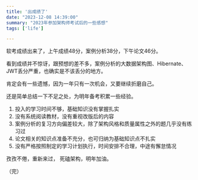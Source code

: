 ```yaml
---
title: '出成绩了'
date: "2023-12-08 14:39:00"
summary: "2023年参加架构师考试后的一些感想"
tags: ['life']

---
```


软考成绩出来了，上午成绩48分，案例分析38分，下午论文46分。

看到成绩并不惊讶，跟预想的差不多，案例分析的大数据架构图、Hibernate、JWT丢分严重，也确实是不该丢分的地方。

肯定会有一些遗憾，因为一年只有一次机会，又要继续折磨自己。

还是简单总结一下不足之处，为明年备考积累一些经验。

1. 投入的学习时间不够，基础知识没有掌握扎实
2. 没有系统阅读教材，没有重视改版后的内容
3. 案例分析的复习方向偏差较大，除了架构风格和质量属性之外的题几乎没有练习过
4. 论文相关的知识点准备不充分，也可归纳为基础知识点不扎实
5. 没有严格按照制定的学习计划执行，时间安排不合理，中途有懈怠情况

孜孜不倦，重新来过，
死磕架构，明年加油。

（完）

